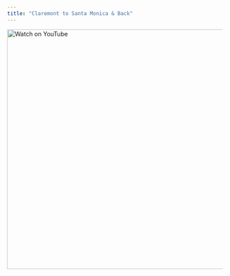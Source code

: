 ```yaml
---
title: "Claremont to Santa Monica & Back"
---
```


<a href="https://youtu.be/lf9WsE66T4Y?si=S-3JeH5H_CubntEm" target="_blank">
  <img src="https://img.youtube.com/vi/lf9WsE66T4Y/0.jpg" alt="Watch on YouTube" width="560" />
</a>
